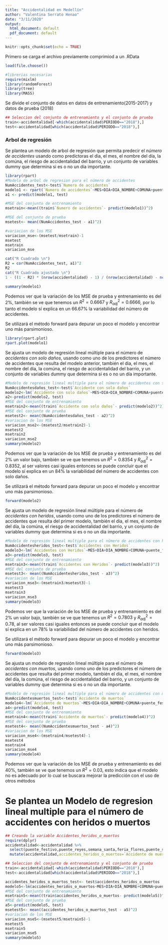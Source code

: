 ---
title: "Accidentalidad en Medellín"
author: "Valentina Serrato Henao"
date: "3/11/2020"
output:
  html_document: default
  pdf_document: default
---

```{r setup, include=FALSE}
knitr::opts_chunk$set(echo = TRUE)
```

Primero se carga el archivo previamente comprimiod a un .RData
```{r}
load(file.choose())
```

```{r}
#librerias necesarias
require(mixlm)
library(randomForest)
library(tree)
library(MASS)
```


Se divide el conjunto de datos en datos de entrenamiento(2015-2017) y datos de prueba (2018)
```{r}
## Seleccion del conjunto de entrenamiento y el conjunto de prueba
train<-accidentalidad[-which(accidentalidad$PERIODO=="2018"),]
test<-accidentalidad[which(accidentalidad$PERIODO=="2018"),]
```

### Arbol de regresión 
Se plantea un modelo de arbol de regresión que permita predecir el *número de accidentes* usando como predictoras el dia, el mes, el nombre del día, la comúna, el riesgo de accidentalidad del barrio, y un conjunto de variables dummy que determina si es o no un día importante.
```{r}
library(rpart)
#Modelo de arbol de regresion para el número de accidentes
NumAccidentes_test<-test$`Numero de accidentes`
modelo1 <- rpart(`Numero de accidentes`~MES+DIA+DIA_NOMBRE+COMUNA+puente_festivo+puente_reyes+semana_santa+feria_flores+puente_semana_santa+festivo_entre_semana+no_festivo_importante+Riesgo, data=train, method = 'anova')
a1 <- predict(modelo1, test)

#MSE del conjunto de entrenamiento
msetrain<-mean((train$`Numero de accidentes`- predict(modelo1))^2)

#MSE del conjunto de prueba
msetest<- mean((NumAccidentes_test - a1)^2)

#variacion de los MSE
variacion_mse<-(msetest/msetrain)-1
msetest
msetrain
variacion_mse

cat("R Cuadrado \n")
R2 = cor(NumAccidentes_test, a1)^2
R2
cat("R Cuadrado ajustado \n")
1 - ((1 - R2) * (nrow(accidentalidad) - 1) / (nrow(accidentalidad) - ncol(accidentalidad) - 1))

summary(modelo1)
```

Podemos ver que la variación de los MSE de prueba y entrenamiento es del 2%, también se ve que tenemos un $R^2=0.6667$ y $R^2_{adj}=0.6666$, por lo tanto el modelo sí explica en un 66.67% la variabilidad del número de accidentes.

Se utilizará el método forward para depurar un poco el modelo y encontrar uno más parsimonioso.

```{r}
library(rpart.plot)
rpart.plot(modelo1)
```
Se ajusta un modelo de regresión lineal múltiple para el número de *accidentes con solo daños*, usando como uno de los predictores el número de accidentes que resulta del modelo anterior, también el dia, el mes, el nombre del día, la comúna, el riesgo de accidentalidad del barrio, y un conjunto de variables dummy que determina si es o no un día importante.
```{r}
#Modelo de regresión lineal multiple para el número de accidentes con solo daños
NumAccidentesdaños_test<-test$`Accidente con solo daños`
modelo2<-lm(`Accidente con solo daños`~MES+DIA+DIA_NOMBRE+COMUNA+puente_festivo+puente_reyes+semana_santa+feria_flores+puente_semana_santa+festivo_entre_semana+no_festivo_importante+Riesgo+`Numero de accidentes`, data=train)
a2<-predict(modelo2, test)
#MSE del conjunto de entrenamiento
msetrain2<-mean((train$`Accidente con solo daños`- predict(modelo2))^2)
#MSE del conjunto de prueba
msetest2<- mean((NumAccidentesdaños_test - a2)^2)
#variacion de los MSE
variacion_mse2<-(msetest2/msetrain2)-1
msetest2
msetrain2
variacion_mse2
summary(modelo2)
```
Podemos ver que la variación de los MSE de prueba y entrenamiento es del 2% un valor bajo, también se ve que tenemos un $R^2=0.8354$ y $R^2_{adj}=0.8352$, al ser valores casi iguales entonces se puede concluir que el modelo sí explica en un 84% la variabilidad del número de accidentes con solo daños.


Se utilizará el método forward para depurar un poco el modelo y encontrar uno más parsimonioso.


```{r}
forward(modelo2)
```


Se ajusta un modelo de regresión lineal múltiple para el número de *accidentes con heridos*, usando como uno de los predictores el número de accidentes que resulta del primer modelo, también el dia, el mes, el nombre del día, la comúna, el riesgo de accidentalidad del barrio, y un conjunto de variables dummy que determina si es o no un día importante.

```{r}
#Modelo de regresión lineal multiple para el número de accidentes con heridos
NumAccidentesheridos_test<-test$`Accidentes con Heridos`
modelo3<-lm(`Accidentes con Heridos`~MES+DIA+DIA_NOMBRE+COMUNA+puente_festivo+puente_reyes+semana_santa+feria_flores+puente_semana_santa+festivo_entre_semana+no_festivo_importante+Riesgo+`Numero de accidentes`, data=train)
a3<-predict(modelo3, test)
#MSE del conjunto de entrenamiento
msetrain3<-mean((train$`Accidentes con Heridos`- predict(modelo3))^2)
#MSE del conjunto de prueba
msetest3<- mean((NumAccidentesheridos_test - a3)^2)
#variacion de los MSE
variacion_mse3<-(msetrain3/msetest3)-1
msetest3
msetrain3
variacion_mse3
summary(modelo3)
```
Podemos ver que la variación de los MSE de prueba y entrenamiento es del 2% un valor bajo, también se ve que tenemos un $R^2=0.7803$ y $R^2_{adj}=0.78$, al ser valores casi iguales entonces se puede concluir que el modelo sí explica en un 78% la variabilidad del número de accidentes con heridos.


Se utilizará el método forward para depurar un poco el modelo y encontrar uno más parsimonioso.


```{r}
forward(modelo3)
```

Se ajusta un modelo de regresión lineal múltiple para el número de *accidentes con muertos*, usando como uno de los predictores el número de accidentes que resulta del primer modelo, también el dia, el mes, el nombre del día, la comúna, el riesgo de accidentalidad del barrio, y un conjunto de variables dummy que determina si es o no un día importante.
```{r}
#Modelo de regresión lineal multiple para el número de accidentes con muertos
NumAccidentesmuertos_test<-test$`Accidente de muertos`
modelo4<-lm(`Accidente de muertos`~MES+DIA+DIA_NOMBRE+COMUNA+puente_festivo+puente_reyes+semana_santa+feria_flores+puente_semana_santa+festivo_entre_semana+no_festivo_importante+Riesgo+`Numero de accidentes`, data=train)
a4<-predict(modelo4, test)
#MSE del conjunto de entrenamiento
msetrain4<-mean((train$`Accidente de muertos`- predict(modelo4))^2)
#MSE del conjunto de prueba
msetest4<- mean((NumAccidentesmuertos_test - a4)^2)
#variacion de los MSE
variacion_mse4<-(msetrain4/msetest4)-1
msetest4
msetrain4
variacion_mse4
summary(modelo4)
```

Podemos ver que la variación de los MSE de prueba y entrenamiento es del 40%, también se ve que tenemos un $R^2=0.03$, esto indica que el modelo no es adecuado por lo cual se buscara mejorar la predicción con el uso de otros métodos

# Se plantea un Modelo de regresion lineal multiple para el número de accidentes con heridos o muertos

```{r}
## Creando la variable Accidentes_heridos_o_muertos
require(dplyr)
accidentalidad<-accidentalidad %>%
  select(puente_festivo,puente_reyes,semana_santa,feria_flores,puente_semana_santa,festivo_entre_semana,no_festivo_importante,`Accidente de muertos`,MES,DIA,DIA_NOMBRE,COMUNA,Riesgo,`Numero de accidentes`,PERIODO,`Accidentes con Heridos`) %>%
  mutate(accidentalidad,accidentes_heridos_o_muertos=`Accidente de muertos`+`Accidentes con Heridos`)
```

```{r}
## Seleccion del conjunto de entrenamiento y el conjunto de prueba
train<-accidentalidad[-which(accidentalidad$PERIODO=="2018"),]
test<-accidentalidad[which(accidentalidad$PERIODO=="2018"),]
```


```{r}
accidentes_heridos_o_muertos_test<- test$accidentes_heridos_o_muertos
modelo5<-lm(accidentes_heridos_o_muertos~MES+DIA+DIA_NOMBRE+COMUNA+puente_festivo+puente_reyes+semana_santa+feria_flores+puente_semana_santa+festivo_entre_semana+no_festivo_importante+Riesgo+`Numero de accidentes`, data=train)
#MSE del conjunto de entrenamiento
msetrain5<-mean((train$accidentes_heridos_o_muertos- predict(modelo5))^2)
#MSE del conjunto de prueba
a5<-predict(modelo5, test)
msetest5<- mean((accidentes_heridos_o_muertos_test - a5)^2)
#variacion de los MSE
variacion_mse5<-(msetest5/msetrain5)-1
msetest5
msetrain5
variacion_mse5
summary(modelo5)
```